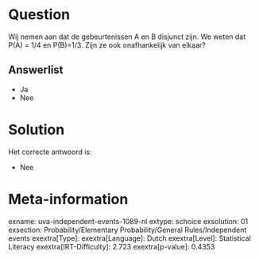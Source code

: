 Question
========

Wij nemen aan dat de gebeurtenissen A en B disjunct zijn. We weten dat
P(A) = 1/4 en P(B)=1/3. Zijn ze ook onafhankelijk van elkaar?

Answerlist
----------

* Ja
* Nee

Solution
========

Het correcte antwoord is: 

* Nee

Meta-information
================
exname: uva-independent-events-1089-nl
extype: schoice
exsolution: 01
exsection: Probability/Elementary Probability/General Rules/Independent events
exextra[Type]: 
exextra[Language]: Dutch
exextra[Level]: Statistical Literacy
exextra[IRT-Difficulty]: 2.723
exextra[p-value]: 0.4353
